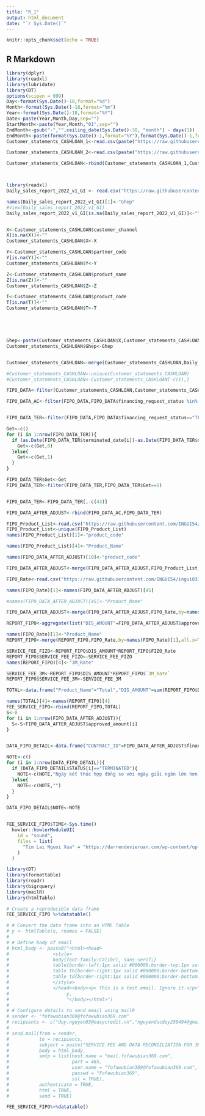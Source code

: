 ```yaml
---
title: "R_1"
output: html_document
date: "`r Sys.Date()`"
---
```


```r
knitr::opts_chunk$set(echo = TRUE)
```

## R Markdown


```r
library(dplyr)
library(readxl)
library(lubridate)
library(DT)
options(scipen = 999)
Day<-format(Sys.Date()-18,format="%d")
Month<-format(Sys.Date()-18,format="%m")
Year<-format(Sys.Date()-18,format="%Y")
Date<-paste(Year,Month,Day,sep="")
StartMonth<-paste(Year,Month,"01",sep="")
EndMonth<-gsub("-","",ceiling_date(Sys.Date()-30, "month") - days(1))
EndMonth<-paste(format(Sys.Date()-1,format="%Y"),format(Sys.Date()-1,format="%m"),format(Sys.Date()-1,format="%d"),sep="")
Customer_statements_CASHLOAN_1<-read.csv(paste("https://raw.githubusercontent.com/INGUI54/ingui0336425454/main/",EndMonth,"/Customer_statements_CASHLOAN_1_",EndMonth,".csv",sep=""))

Customer_statements_CASHLOAN_2<-read.csv(paste("https://raw.githubusercontent.com/INGUI54/ingui0336425454/main/",EndMonth,"/Customer_statements_CASHLOAN_2_",EndMonth,".csv",sep=""))

Customer_statements_CASHLOAN<-rbind(Customer_statements_CASHLOAN_1,Customer_statements_CASHLOAN_2)



library(readxl)
Daily_sales_report_2022_v1_GI <- read.csv("https://raw.githubusercontent.com/INGUI54/ingui0336425454/main/Reconsile_Sample/Daily%20sales%20report%202022%20v1_GI.csv")

names(Daily_sales_report_2022_v1_GI)[1]<-"Ghep"
#View(Daily_sales_report_2022_v1_GI)
Daily_sales_report_2022_v1_GI[is.na(Daily_sales_report_2022_v1_GI)]<-""


X<-Customer_statements_CASHLOAN$customer_channel
X[is.na(X)]<-""
Customer_statements_CASHLOAN$X<-X

Y<-Customer_statements_CASHLOAN$partner_code
Y[is.na(Y)]<-""
Customer_statements_CASHLOAN$Y<-Y

Z<-Customer_statements_CASHLOAN$product_name
Z[is.na(Z)]<-""
Customer_statements_CASHLOAN$Z<-Z

T<-Customer_statements_CASHLOAN$product_code
T[is.na(T)]<-""
Customer_statements_CASHLOAN$T<-T





Ghep<-paste(Customer_statements_CASHLOAN$X,Customer_statements_CASHLOAN$Y,Customer_statements_CASHLOAN$Z,Customer_statements_CASHLOAN$T,sep="")
Customer_statements_CASHLOAN$Ghep<-Ghep


Customer_statements_CASHLOAN<-merge(Customer_statements_CASHLOAN,Daily_sales_report_2022_v1_GI,by="Ghep",all.x=TRUE)

#Customer_statements_CASHLOAN<-unique(Customer_statements_CASHLOAN)
#Customer_statements_CASHLOAN<-Customer_statements_CASHLOAN[-c(1),]

FIPO_DATA<-filter(Customer_statements_CASHLOAN,Customer_statements_CASHLOAN$Product=="FIPO" & grepl(paste(Year,Month,sep="-"),Customer_statements_CASHLOAN$disb_month))

FIPO_DATA_AC<-filter(FIPO_DATA,FIPO_DATA$financing_request_status %in% c("ACTIVATED","TERMINATION IN PROGRESS"))


FIPO_DATA_TER<-filter(FIPO_DATA,FIPO_DATA$financing_request_status=="TERMINATED")

Get<-c()
for (i in 1:nrow(FIPO_DATA_TER)){
  if (as.Date(FIPO_DATA_TER$terminated_date[i])-as.Date(FIPO_DATA_TER$disb_date[i])+1<=5){
    Get<-c(Get,0)
  }else{
    Get<-c(Get,1)
  }
}

FIPO_DATA_TER$Get<-Get
FIPO_DATA_TER<-filter(FIPO_DATA_TER,FIPO_DATA_TER$Get==1)


FIPO_DATA_TER<-FIPO_DATA_TER[,-c(43)]

FIPO_DATA_AFTER_ADJUST<-rbind(FIPO_DATA_AC,FIPO_DATA_TER)

FIPO_Product_List<-read.csv("https://raw.githubusercontent.com/INGUI54/ingui0336425454/main/Reconsile_Sample/FIPO_Product_List.csv")
FIPO_Product_List<-unique(FIPO_Product_List)
names(FIPO_Product_List)[1]<-"product_code"

names(FIPO_Product_List)[4]<-"Product_Name"

names(FIPO_DATA_AFTER_ADJUST)[10]<-"product_code"

FIPO_DATA_AFTER_ADJUST<-merge(FIPO_DATA_AFTER_ADJUST,FIPO_Product_List,by="product_code",all.x=TRUE)

FIPO_Rate<-read.csv("https://raw.githubusercontent.com/INGUI54/ingui0336425454/main/Reconsile_Sample/FIPO_Rate.csv")

names(FIPO_Rate)[1]<-names(FIPO_DATA_AFTER_ADJUST)[45]

#names(FIPO_DATA_AFTER_ADJUST)[45]<-"Product_Name"

FIPO_DATA_AFTER_ADJUST<-merge(FIPO_DATA_AFTER_ADJUST,FIPO_Rate,by=names(FIPO_DATA_AFTER_ADJUST)[45],all.x=TRUE)

REPORT_FIPO<-aggregate(list("DIS_AMOUNT"=FIPO_DATA_AFTER_ADJUST$approved_amount),list("Product_Name"=FIPO_DATA_AFTER_ADJUST$Real_life_name),sum)

names(FIPO_Rate)[1]<-"Product_Name"
REPORT_FIPO<-merge(REPORT_FIPO,FIPO_Rate,by=names(FIPO_Rate)[1],all.x=TRUE)

SERVICE_FEE_FIZO<-REPORT_FIPO$DIS_AMOUNT*REPORT_FIPO$FIZO_Rate
REPORT_FIPO$SERVICE_FEE_FIZO<-SERVICE_FEE_FIZO
names(REPORT_FIPO)[4]<-"3M_Rate"

SERVICE_FEE_3M<-REPORT_FIPO$DIS_AMOUNT*REPORT_FIPO$`3M_Rate`
REPORT_FIPO$SERVICE_FEE_3M<-SERVICE_FEE_3M

TOTAL<-data.frame("Product_Name"="Total","DIS_AMOUNT"=sum(REPORT_FIPO$DIS_AMOUNT),"FIZO_Rate"="","3M_Rate"="","SERVICE_FEE_FIZO"=sum(REPORT_FIPO$SERVICE_FEE_FIZO),"SERVICE_FEE_3M"=sum(REPORT_FIPO$SERVICE_FEE_3M))

names(TOTAL)[4]<-names(REPORT_FIPO)[4]
FEE_SERVICE_FIPO<-rbind(REPORT_FIPO,TOTAL)
S<-0
for (i in 1:nrow(FIPO_DATA_AFTER_ADJUST)){
  S<-S+FIPO_DATA_AFTER_ADJUST$approved_amount[i]
}


DATA_FIPO_DETAIL<-data.frame("CONTRACT_ID"=FIPO_DATA_AFTER_ADJUST$financing_request,"CUSTOMER_NAME"=FIPO_DATA_AFTER_ADJUST$customer_name,"DIS_AMOUNT"=FIPO_DATA_AFTER_ADJUST$approved_amount,"DIS_DATE"=FIPO_DATA_AFTER_ADJUST$disb_date,"STATUS"=FIPO_DATA_AFTER_ADJUST$financing_request_status,"PRODUCT"=FIPO_DATA_AFTER_ADJUST$Real_life_name)

NOTE<-c()
for (i in 1:nrow(DATA_FIPO_DETAIL)){
  if (DATA_FIPO_DETAIL$STATUS[i]=="TERMINATED"){
    NOTE<-c(NOTE,"Ngày kết thúc hợp đồng so với ngày giải ngân lớn hơn 5 ngày")
  }else{
    NOTE<-c(NOTE,"")
  }
}

DATA_FIPO_DETAIL$NOTE<-NOTE


FEE_SERVICE_FIPO$TIME<-Sys.time()
  howler::howlerModuleUI(
    id = "sound",
    files = list(
      "Tim Lai Nguoi Xua" = "https://darrendevieruan.com/wp-content/uploads/2022/11/Tim_Lai_Nguoi_Xua_-_Phuong_Anh_Official_MV.mp3"
    )
  )

```



```r
library(DT)
library(formattable)
library(readr)
library(bigrquery)
library(mailR)
library(htmlTable)

# Create a reproducible data frame
FEE_SERVICE_FIPO %>%datatable()

# # Convert the data frame into an HTML Table
# y <- htmlTable(x, rnames = FALSE)
# 
# # Define body of email
# html_body <- paste0("<html><head>
#                <style>
#                body{font-family:Calibri, sans-serif;}
#                table{border-left:1px solid #000000;border-top:1px solid #000000;}
#                table th{border-right:1px solid #000000;border-bottom:1px solid #000000;font-size:13px; font-weight:bold; margin: 0px; padding-left: 5px; padding-right: 5px; margin: 0px;}
#                table td{border-right:1px solid #000000;border-bottom:1px solid #000000;font-size:13px; font-weight:normal; margin: 0px; padding-left: 5px; padding-right: 5px; margin: 0px;}
#                </style>
#                </head><body><p> This is a test email. Ignore it.</p>",
#                     y, 
#                     "</body></html>")
# 
# # Configure details to send email using mailR
# sender <- "fofawubian369@fofawubian369.com"
# recipients <- c("duy.nguyen03@easycredit.vn","nguyenducduy250494@gmail.com")
# 
# send.mail(from = sender,
#           to = recipients,
#           subject = paste("SERVICE FEE AND DATA RECONSILIATION FOR 3M FROM"," ",StartMonth," ","TO"," ",EndMonth,sep=""),
#           body = html_body,
#           smtp = list(host.name = "mail.fofawubian369.com",
#                       port = 465, 
#                       user.name = "fofawubian369@fofawubian369.com",            
#                       passwd = "Fofawubian369",
#                       ssl = TRUE),
#           authenticate = TRUE,
#           html = TRUE,
#           send = TRUE)
```

```r
FEE_SERVICE_FIPO%>%datatable()
```
